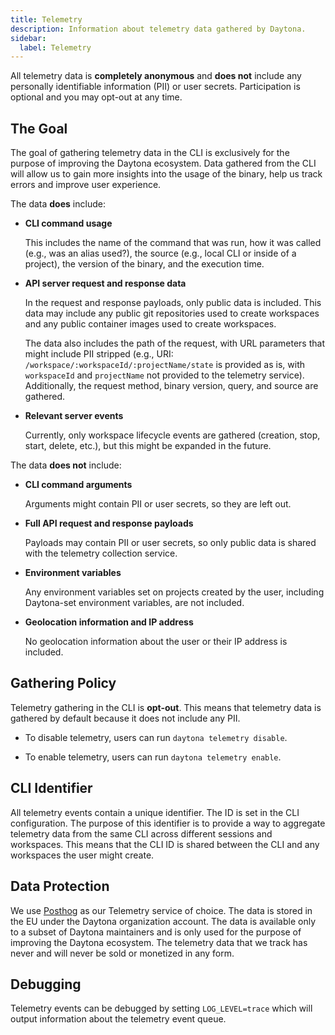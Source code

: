 ```yaml
---
title: Telemetry
description: Information about telemetry data gathered by Daytona.
sidebar:
  label: Telemetry
---
```


All telemetry data is **completely anonymous** and **does not** include any personally identifiable information (PII) or user secrets.
Participation is optional and you may opt-out at any time.

## The Goal

The goal of gathering telemetry data in the CLI is exclusively for the purpose of improving the Daytona ecosystem.
Data gathered from the CLI will allow us to gain more insights into the usage of the binary, help us track errors and improve user experience.

The data **does** include:

- **CLI command usage**

  This includes the name of the command that was run, how it was called (e.g., was an alias used?),
  the source (e.g., local CLI or inside of a project), the version of the binary, and the execution time.

- **API server request and response data**

  In the request and response payloads, only public data is included.
  This data may include any public git repositories used to create workspaces and any public container images used to create workspaces.

  The data also includes the path of the request, with URL parameters that might include PII stripped (e.g., URI: `/workspace/:workspaceId/:projectName/state` is provided as is,
  with `workspaceId` and `projectName` not provided to the telemetry service).
  Additionally, the request method, binary version, query, and source are gathered.

- **Relevant server events**

  Currently, only workspace lifecycle events are gathered (creation, stop, start, delete, etc.), but this might be expanded in the future.

The data **does not** include:

- **CLI command arguments**

  Arguments might contain PII or user secrets, so they are left out.

- **Full API request and response payloads**

  Payloads may contain PII or user secrets, so only public data is shared with the telemetry collection service.

- **Environment variables**

  Any environment variables set on projects created by the user, including Daytona-set environment variables, are not included.

- **Geolocation information and IP address**

  No geolocation information about the user or their IP address is included.

## Gathering Policy

Telemetry gathering in the CLI is **opt-out**. This means that telemetry data is gathered by default because it does not include any PII.

- To disable telemetry, users can run `daytona telemetry disable`.

- To enable telemetry, users can run `daytona telemetry enable`.

## CLI Identifier

All telemetry events contain a unique identifier. The ID is set in the CLI configuration.
The purpose of this identifier is to provide a way to aggregate telemetry data from the same CLI across different sessions and workspaces.
This means that the CLI ID is shared between the CLI and any workspaces the user might create.

## Data Protection

We use <a href="https://posthog.com/" target="_blank">Posthog</a> as our Telemetry service of choice.
The data is stored in the EU under the Daytona organization account.
The data is available only to a subset of Daytona maintainers and is only used for the purpose of improving the Daytona ecosystem.
The telemetry data that we track has never and will never be sold or monetized in any form.

## Debugging

Telemetry events can be debugged by setting `LOG_LEVEL=trace` which will output information about the telemetry event queue.
